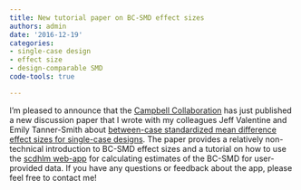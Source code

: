```yaml
---
title: New tutorial paper on BC-SMD effect sizes
authors: admin
date: '2016-12-19'
categories:
- single-case design
- effect size
- design-comparable SMD
code-tools: true

---
```


I'm pleased to announce that the [Campbell Collaboration](https://www.campbellcollaboration.org/) has just published a new discussion paper that I wrote with my colleagues Jeff Valentine and Emily Tanner-Smith about [between-case standardized mean difference effect sizes for single-case designs](https://campbellcollaboration.org/library/effect-sizes-single-case-designs-campbell-discussion-paper-1.html). 
The paper provides a relatively non-technical introduction to BC-SMD effect sizes and a tutorial on how to use the [scdhlm web-app](https://jepusto.shinyapps.io/scdhlm/) for calculating estimates of the BC-SMD for user-provided data. 
If you have any questions or feedback about the app, please feel free to contact me!
